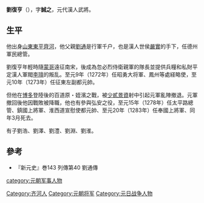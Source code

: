 '''劉復亨'''（{{bd|？||1283年||catIdx=L}}），字'''誠之'''，元代漢人武將。
==生平==
他出身[[山東|山東]][[東平|東平]][[齊河|齊河]]，他父親[[刘通_(东平)|劉通]]是行軍千户，也是漢人世侯[[嚴實|嚴實]]的手下，任德州軍民總管。

劉復亨年輕時隨[[蒙哥|蒙哥]]遠征南宋，後成為忽必烈侍衛親軍的隊長並提供兵糧和私財平定漢人軍閥[[李璮|李璮]]的叛乱。至元9年（1272年）任昭勇大将軍、鳳州等處経略使，至元10年（1273年）任征東左副都元帥。

但他在[[博多|博多]]登陸後的百道原・姪濱之戰，被[[少貳景資|少貳景資]]射中引起元軍亂陣撤退。元軍撤回後他因戰敗被降職，他也有參與弘安之役，至元15年（1278年）任太平路總管、鎮國上將軍、淮西道宣慰使都元帥、至元20年（1283年）任奉國上將軍、同年3月死去。

有子劉浩、劉澤、劉澧、劉淵、劉淮。

==參考==
*『新元史』巻143 列傳第40 劉通傳

[[category:元朝军事人物|category:元朝军事人物]]
[[Category:齐河人|Category:齐河人]]
[[Category:元朝将军|Category:元朝将军]]
[[Category:元日战争人物|Category:元日战争人物]]